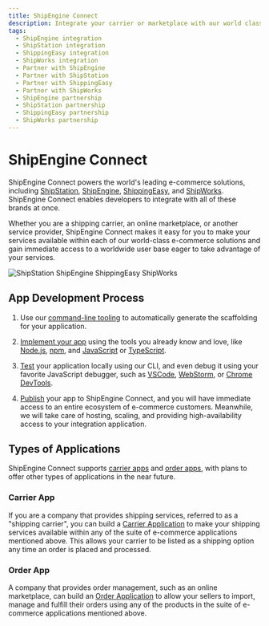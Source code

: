 ```yaml
---
title: ShipEngine Connect
description: Integrate your carrier or marketplace with our world class e-commerce solutions and gain immediate access to a global user base
tags:
  - ShipEngine integration
  - ShipStation integration
  - ShippingEasy integration
  - ShipWorks integration
  - Partner with ShipEngine
  - Partner with ShipStation
  - Partner with ShippingEasy
  - Partner with ShipWorks
  - ShipEngine partnership
  - ShipStation partnership
  - ShippingEasy partnership
  - ShipWorks partnership
---
```



# ShipEngine Connect

ShipEngine Connect powers the world's leading e-commerce solutions, including [ShipStation](https://www.shipstation.com/), [ShipEngine](https://www.shipengine.com), [ShippingEasy](https://shippingeasy.com/), and [ShipWorks](https://www.shipworks.com/). ShipEngine Connect enables developers to integrate with all of these brands at once.

Whether you are a shipping carrier, an online marketplace, or another service provider,
ShipEngine Connect makes it easy for you to make your services available within each of our
world-class e-commerce solutions and gain immediate access to a worldwide user base eager to take advantage of your services.

<p className={styles.logos}>
  <img
    src="img/logos/auctane.svg"
    alt="ShipStation ShipEngine ShippingEasy ShipWorks"
  />
</p>

## App Development Process

<div className={styles.devProcess}>

1. Use our [command-line tooling](docs/cli.mdx) to automatically generate the scaffolding for your application.

2. [Implement your app](docs/create-first-app.mdx) using the tools you already know and love, like [Node.js](https://nodejs.org/), [npm](https://www.npmjs.com/), and [JavaScript](https://developer.mozilla.org/en-US/docs/Web/JavaScript) or [TypeScript](https://www.typescriptlang.org/).

3. [Test](docs/testing/index.mdx) your application locally using our CLI, and even debug it using your favorite JavaScript debugger, such as [VSCode](https://code.visualstudio.com/docs/nodejs/nodejs-debugging), [WebStorm](https://blog.jetbrains.com/webstorm/2017/09/debugging-node-js-apps-in-webstorm/), or [Chrome DevTools](https://medium.com/@paul_irish/debugging-node-js-nightlies-with-chrome-devtools-7c4a1b95ae27).

4. [Publish](docs/publish.mdx) your app to ShipEngine Connect, and you will have immediate access to an entire ecosystem of e-commerce customers.
   Meanwhile, we will take care of hosting, scaling, and providing high-availability access to your integration application.

</div>

## Types of Applications

ShipEngine Connect supports [carrier apps](docs/carrier-app/index.mdx) and [order apps](docs/order-app/index.mdx), with plans to offer other types of applications in the near future.

### Carrier App

If you are a company that provides shipping services, referred to as a "shipping carrier", you can build a [Carrier Application](docs/carrier-app/index.mdx) to make your shipping services available within any of the suite of e-commerce applications mentioned above. This allows your carrier to be listed as a shipping option any time an order is placed and processed.

### Order App

A company that provides order management, such as an online marketplace, can build an [Order Application](docs/order-app/index.mdx) to allow your sellers to import, manage and fulfill their orders using any of the products in the suite of e-commerce applications mentioned above.

<Pager next="docs/index.mdx" nextTitle="Getting Started" />
